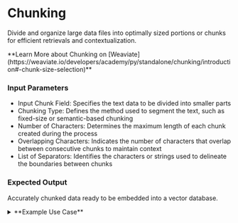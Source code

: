 # Chunking

Divide and organize large data files 
into optimally sized portions or chunks for 
efficient retrievals and contextualization.

<Callout emoji="💡">
    **Learn More about Chunking on [Weaviate](https://weaviate.io/developers/academy/py/standalone/chunking/introduction#-chunk-size-selection)**
</Callout>

### Input Parameters

- Input Chunk Field: Specifies the text data to be divided into smaller parts
- Chunking Type: Defines the method used to segment the text, such as fixed-size or semantic-based chunking
- Number of Characters: Determines the maximum length of each chunk created during the process
- Overlapping Characters:  Indicates the number of characters that overlap between consecutive chunks to maintain context
- List of Separators: Identifies the characters or strings used to delineate the boundaries between chunks

### Expected Output

Accurately chunked data ready to be embedded into a vector database.

<details>
<summary>**Example Use Case**</summary>

In this example workflow of vectorizing text data, text is fed into the chunking node 
which perfoms fixed-size chunking at 500 characters with the amount of character overlap between 
chunks at 5 and the requisites for separating chunks being common sentence-ending punctuation.

![Example Workflow](/assets/chunking-workflow.png)

</details>